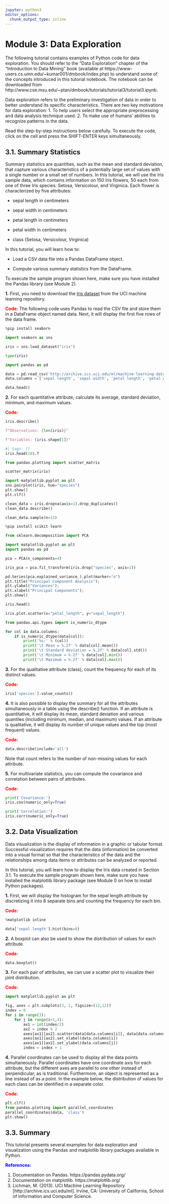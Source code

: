 ```yaml
---
jupyter: python3
editor_options: 
  chunk_output_type: inline
---
```


# Module 3: Data Exploration

The following tutorial contains examples of Python code for data exploration. You should refer to the "Data Exploration" chapter of the "Introduction to Data Mining" book (available at https://www-users.cs.umn.edu/~kumar001/dmbook/index.php) to understand some of the concepts introduced in this tutorial notebook. The notebook can be downloaded from http://www.cse.msu.edu/~ptan/dmbook/tutorials/tutorial3/tutorial3.ipynb.

Data exploration refers to the preliminary investigation of data in order
to better understand its specific characteristics. There are two key motivations for data exploration:
1. To help users select the appropriate preprocessing and data analysis technique used.
2. To make use of humans’ abilities to recognize patterns in the data.

Read the step-by-step instructions below carefully. To execute the code, click on the cell and press the SHIFT-ENTER keys simultaneously.

## 3.1. Summary Statistics

Summary statistics are quantities, such as the mean and standard deviation, that capture various characteristics of a potentially large set of values with a single number or a small set of numbers. In this tutorial, we will use the Iris sample data, which contains information on 150 Iris flowers, 50 each from one of three Iris species: Setosa, Versicolour, and Virginica. Each flower is characterized by five attributes:

- sepal length in centimeters

- sepal width in centimeters

- petal length in centimeters

- petal width in centimeters

- class (Setosa, Versicolour, Virginica) 

In this tutorial, you will learn how to:

- Load a CSV data file into a Pandas DataFrame object.

- Compute various summary statistics from the DataFrame.

To execute the sample program shown here, make sure you have installed the Pandas library (see Module 2).

**1.** First, you need to download the <a href="http://archive.ics.uci.edu/ml/datasets/Iris">Iris dataset</a> from the UCI machine learning repository.

**<font color='red'>Code:</font>** The following code uses Pandas to read the CSV file and store them in a DataFrame object named data. Next, it will display the first five rows of the data frame.

```python
%pip install seaborn
```

```python
import seaborn as sns

iris = sns.load_dataset("iris")
```

```python
type(iris)
```

```python
import pandas as pd

data = pd.read_csv('http://archive.ics.uci.edu/ml/machine-learning-databases/iris/iris.data',header=None)
data.columns = ['sepal length', 'sepal width', 'petal length', 'petal width', 'class']

data.head()
```

**2.** For each quantitative attribute, calculate its average, standard deviation, minimum, and maximum values.

**<font color="red">Code:</font>**

```python
iris.describe()
```

```python
f"Observations: {len(iris)}"
```

```python
f"Variables: {iris.shape[1]}"
```

```python
#| tags: []
iris.head(10).T
```

```python
from pandas.plotting import scatter_matrix
```

```python
scatter_matrix(iris)
```

```python
import matplotlib.pyplot as plt
sns.pairplot(iris, hue="species")
plt.show()
plt.clf()
```

```python
clean_data = iris.dropna(axis=1).drop_duplicates()
clean_data.describe()
```

```python
clean_data.sample(n=15)
```

```python
%pip install scikit-learn
```

```python
from sklearn.decomposition import PCA

import matplotlib.pyplot as plt
import pandas as pd

pca = PCA(n_components=4)

iris_pca = pca.fit_transform(iris.drop("species", axis=1))

pd.Series(pca.explained_variance_).plot(marker="o")
plt.title("Principal Component Analysis");
plt.ylabel("Variances");
plt.xlabel("Principal Components");
plt.show()
```

```python
iris.head()
```

```python
iris.plot.scatter(x="petal_length", y="sepal_length")
```

```python
from pandas.api.types import is_numeric_dtype

for col in data.columns:
    if is_numeric_dtype(data[col]):
        print('%s:' % (col))
        print('\t Mean = %.2f' % data[col].mean())
        print('\t Standard deviation = %.2f' % data[col].std())
        print('\t Minimum = %.2f' % data[col].min())
        print('\t Maximum = %.2f' % data[col].max())
```

**3.** For the qualitative attribute (class), count the frequency for each of its distinct values.

**<font color="red">Code:</font>**

```python
iris['species'].value_counts()
```

**4.** It is also possible to display the summary for all the attributes simultaneously in a table using the describe() function. If an attribute is quantitative, it will display its mean, standard deviation and various quantiles (including minimum, median, and maximum) values. If an attribute is qualitative, it will display its number of unique values and the top (most frequent) values. 

**<font color="red">Code:</font>**

```python
data.describe(include='all')
```

Note that count refers to the number of non-missing values for each attribute.

**5.** For multivariate statistics, you can compute the covariance and correlation between pairs of attributes.

**<font color="red">Code:</font>**

```python
print('Covariance:')
iris.cov(numeric_only=True)
```

```python
print('Correlation:')
iris.corr(numeric_only=True)
```

## 3.2. Data Visualization

Data visualization is the display of information in a graphic or tabular format. Successful visualization requires that the data (information) be converted into a visual format so that the characteristics of the data and the relationships
among data items or attributes can be analyzed or reported.

In this tutorial, you will learn how to display the Iris data created in Section 3.1. To execute the sample program shown here, make sure you have installed the matplotlib library package (see Module 0 on how to install Python packages).

**1.** First, we will display the histogram for the sepal length attribute by discretizing it into 8 separate bins and counting the frequency for each bin.

**<font color="red">Code:</font>**

```python
%matplotlib inline

data['sepal length'].hist(bins=8)
```

**2.** A boxplot can also be used to show the distribution of values for each attribute.

**<font color="red">Code:</font>**

```python
data.boxplot()
```

**3.** For each pair of attributes, we can use a scatter plot to visualize their joint distribution.

**<font color="red">Code:</font>**

```python
import matplotlib.pyplot as plt

fig, axes = plt.subplots(3, 2, figsize=(12,12))
index = 0
for i in range(3):
    for j in range(i+1,4):
        ax1 = int(index/2)
        ax2 = index % 2
        axes[ax1][ax2].scatter(data[data.columns[i]], data[data.columns[j]], color='red')
        axes[ax1][ax2].set_xlabel(data.columns[i])
        axes[ax1][ax2].set_ylabel(data.columns[j])
        index = index + 1
```

**4.** Parallel coordinates can be used to display all the data points simultaneously. Parallel coordinates have one coordinate axis for each attribute, but the different axes are parallel to one other instead of perpendicular, as is traditional. Furthermore, an object is represented as a line instead of as a point. In the example below, the distribution of values for each class can be identified in a separate color.

**<font color="red">Code:</font>**

```python
plt.clf()
from pandas.plotting import parallel_coordinates
parallel_coordinates(data, 'class')
plt.show()
```

## 3.3. Summary

This tutorial presents several examples for data exploration and visualization using the Pandas and matplotlib library packages available in Python. 

**<font color='blue'>References:</font>**

1. Documentation on Pandas. https://pandas.pydata.org/
2. Documentation on matplotlib. https://matplotlib.org/
3. Lichman, M. (2013). UCI Machine Learning Repository [http://archive.ics.uci.edu/ml]. Irvine, CA: University of California, School of Information and Computer Science. 

